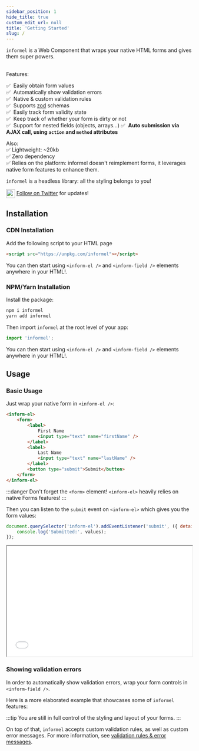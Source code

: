 ```yaml
---
sidebar_position: 1
hide_title: true
custom_edit_url: null
title: 'Getting Started'
slug: /
---
```



<GetStartedHeader />

`informel` is a Web Component that wraps your native HTML forms and gives them super powers.

<br />
Features:

✅ &nbsp;Easily obtain form values  
✅ &nbsp;Automatically show validation errors  
✅ &nbsp;Native & custom validation rules  
✅ &nbsp;Supports [zod](https://github.com/colinhacks/zod) schemas  
✅ &nbsp;Easily track form validity state  
✅ &nbsp;Keep track of whether your form is dirty or not  
✅ &nbsp;Support for nested fields (objects, arrays...) 
✅ &nbsp;**Auto submission via AJAX call, using `action` and `method` attributes**

Also:  
✅ Lightweight: ~20kb  
✅ Zero dependency  
✅ Relies on the platform: informel doesn't reimplement forms, it leverages native form features to enhance them.  


`informel` is a headless library: all the styling belongs to you!

<img src="img/Twitter-logo.svg" width="24" align="center"/>&nbsp;<a href="https://twitter.com/intent/follow?screen_name=informel_js">Follow on Twitter</a> for updates!

## Installation

### CDN Installation

Add the following script to your HTML page

```html
<script src="https://unpkg.com/informel"></script>
```

You can then start using `<inform-el />` and `<inform-field />` elements anywhere in your HTML!.

### NPM/Yarn Installation

Install the package:

```bash
npm i informel
yarn add informel
```

Then import `informel` at the root level of your app:

```javascript
import 'informel';
```

You can then start using `<inform-el />` and `<inform-field />` elements anywhere in your HTML!.

## Usage

### Basic Usage

Just wrap your native form in `<inform-el />`:

```html
<inform-el>
    <form>
        <label>
            First Name
            <input type="text" name="firstName" />
        </label>
        <label>
            Last Name
            <input type="text" name="lastName" />
        </label>
        <button type="submit">Submit</button>
    </form>
</inform-el>
```

:::danger Don't forget the `<form>` element!
`<inform-el>` heavily relies on native Forms features!
:::

Then you can listen to the `submit` event on `<inform-el>` which gives you the form values:

```javascript
document.querySelector('inform-el').addEventListener('submit', ({ detail: { values } }) => {
    console.log('Submitted:', values);
});
```

<iframe width="100%" height="300" src="//jsfiddle.net/juliendelort/hkpm5b2n/25/embedded/result,html/"></iframe>

### Showing validation errors

In order to automatically show validation errors, wrap your form controls in `<inform-field />`.

<InformFieldErrorPartialExample />

Here is a more elaborated example that showcases some of `informel` features:

<JokesExample />

:::tip You are still in full control of the styling and layout of your forms.
:::

On top of that, `informel` accepts custom validation rules, as well as custom error messages. For more information, see [validation rules & error messages](/validation-rules).
